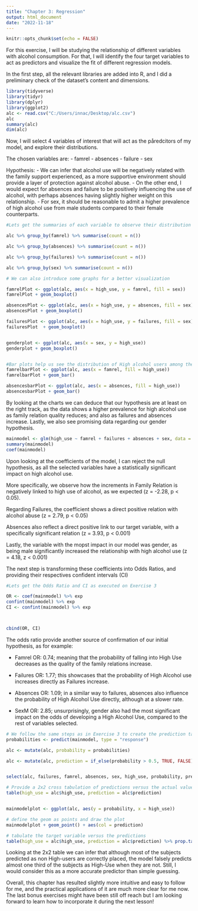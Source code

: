 ---
title: "Chapter 3: Regression"
output: html_document
date: "2022-11-18"
---

```{r setup, include=FALSE}
knitr::opts_chunk$set(echo = FALSE)
```

For this exercise, I will be studying the relationship of different variables with alcohol consumption. For that, I will identify the four target variables to act as predictors and visualize the fit of different regression models.

In the first step, all the relevant libraries are added into R, and I did a preliminary check of the dataset's content and dimensions.


```{r}
library(tidyverse)
library(tidyr)
library(dplyr)
library(ggplot2)
alc <- read.csv("C:/Users/innac/Desktop/alc.csv")
alc
summary(alc)
dim(alc)

```
Now, I will select 4 variables of interest that will act as the påredcitors of my model, and explore their distributions.

The chosen variables are:
- famrel
- absences
- failure
- sex


Hypothesis: 
- We can infer that alcohol use will be negatively related with the family support experienced, as a more supportive environment should provide a layer of protection against alcohol abuse.
- On the other end, I would expect for absences and failure to be positively influencing the use of alcohol, with perhaps absences having slightly higher weight on this relationship.
- For sex, it should be reasonable to admit a higher prevalence of high alcohol use from male students compared to their female counterparts.

```{r pressure, echo=FALSE}
#Lets get the summaries of each variable to observe their distribution

alc %>% group_by(famrel) %>% summarise(count = n())

alc %>% group_by(absences) %>% summarise(count = n())

alc %>% group_by(failures) %>% summarise(count = n())

alc %>% group_by(sex) %>% summarise(count = n())

# We can also introduce some graphs for a better visualization

famrelPlot <- ggplot(alc, aes(x = high_use, y = famrel, fill = sex))
famrelPlot + geom_boxplot()

absencesPlot <- ggplot(alc, aes(x = high_use, y = absences, fill = sex))
absencesPlot + geom_boxplot()

failuresPlot <- ggplot(alc, aes(x = high_use, y = failures, fill = sex))
failuresPlot  + geom_boxplot()


genderplot <- ggplot(alc, aes(x = sex, y = high_use))
genderplot + geom_boxplot()


#Bar plots help us see the distribution of High alcohol users among the rest of variables
famrelbarPlot <- ggplot(alc, aes(x = famrel, fill = high_use))
famrelbarPlot + geom_bar()

absencesbarPlot <- ggplot(alc, aes(x = absences, fill = high_use))
absencesbarPlot + geom_bar()

```
By looking at the charts we can deduce that our hypothesis are at least on the right track, as the data shows a higher prevalence for high alcohol use as family relation quality reduces; and also as failures and absences increase. Lastly, we also see promising data regarding our gender hypothesis.


```{r}
mainmodel <- glm(high_use ~ famrel + failures + absences + sex, data = alc, family = "binomial")
summary(mainmodel)
coef(mainmodel)

```
Upon looking at the coefficients of the model, I can reject the null hypothesis, as all the selected variables have a statistically significant impact on high alcohol use. 

More specifically, we observe how the increments in Family Relation is negatively linked to high use of alcohol, as we expected (z = -2.28, p < 0.05).

Regarding Failures, the coefficient shows a direct positive relation with alcohol abuse (z = 2.79, p < 0.05)

Absences also reflect a direct positive link to our target variable, with a specifically significant relation (z = 3.93, p < 0.001)

Lastly, the variable with the mopst impact in our model was gender, as being male significantly increased the relationship with high alcohol use (z = 4.18, z < 0.001)



The next step is transforming these coefficients into Odds Ratios, and providing their respectives confident intervals (CI)

```{r}
#Lets get the Odds Ratio and CI as executed on Exercise 3

OR <- coef(mainmodel) %>% exp
confint(mainmodel) %>% exp
CI <- confint(mainmodel) %>% exp



cbind(OR, CI)
```

The odds ratio provide another source of confirmation of our initial hypothesis, as for example:

- Famrel OR: 0.74; meaning that the probability of falling into High Use decreases as the quality of the family relations increase.

- Failures OR: 1.77; this showcases that the probability of High Alcohol use increases directly as Failures increase.

- Absences OR: 1.09; in a similar way to failures, absences also influence the probability of High Alcohol Use directly, although at a slower rate.

- SexM OR: 2.85; unsurprisingly, gender also had the most significant impact on the odds of developing a High Alcohol Use, compared to the rest of variables selected.




```{r}

# We follow the same steps as in Exercise 3 to create the prediction table.
probabilities <- predict(mainmodel, type = "response")

alc <- mutate(alc, probability = probabilities)

alc <- mutate(alc, prediction = if_else(probability > 0.5, TRUE, FALSE))


select(alc, failures, famrel, absences, sex, high_use, probability, prediction) %>% tail(10)

# Provide a 2x2 cross tabulation of predictions versus the actual values and optionally display a graphic visualizing both the actual values and the predictions.
table(high_use = alc$high_use, prediction = alc$prediction)


mainmodelplot <- ggplot(alc, aes(y = probability, x = high_use))

# define the geom as points and draw the plot
mainmodelplot + geom_point() + aes(col = prediction)

# tabulate the target variable versus the predictions
table(high_use = alc$high_use, prediction = alc$prediction) %>% prop.table() %>% addmargins()
```
Looking at the 2x2 table we can infer that although most of the subjects predicted as non High-users are correctly placed, the model falsely predicts almost one third of the subjects as High-Use when they are not. Still, I would consider this as a more accurate predictor than simple guessing.


Overall, this chapter has resulted slightly more intuitive and easy to follow for me, and the practical applications of it are much more clear for me now. The last bonus exercises might have been still off reach but I am looking forward to learn how to incorporate it during the next lesson!



